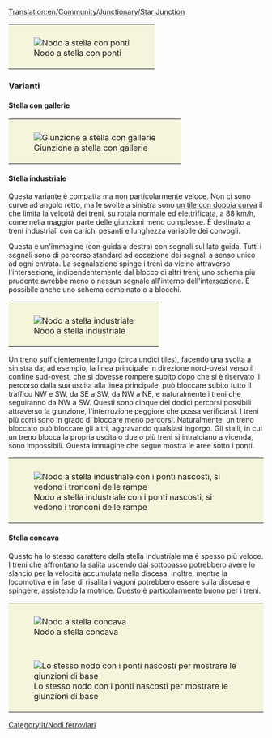 [[Translation:en/Community/Junctionary/Star Junction]]

{{it/Nodi ferroviari}}
{{it/Requisiti nodo|Mediamente costoso|2|2|2|2|1|1|0|1|0|0|0||I treni guasti bloccano solo una traccia.|
* Possono gestire un numero elevato di treni contemporaneamente.
* Alcuni rami sono più corti di altri, il che potrebbe causare code.
'''Suggerimenti'''
* Inizia con la costruzione di ponti o gallerie.
* Ridimensiona per rendere ogni ramo abbastanza lungo da contenere un treno completo.
* Rendilo più piccolo. Puoi guadagnare un tile sotto i ponti.
* Usa una combinazione di ponti e gallerie per mantenere la lunghezza del ponte/tunnel su tre tiles (comprese rampe/entrate di ponte/galleria)
* Area: 14x14
}}
{|style="border: 0px; margin: auto;"
|style="padding: 10px 10px 5px; 10px; background-color: #F5F5DC;"|[[File:en/Star junction.png|center|frame|Nodo a stella con ponti]]
|}
===Varianti===

==== Stella con gallerie ====

{|style="border: 0px; margin: auto;"
|style="padding: 10px 10px 5px; 10px; background-color: #F5F5DC;"|[[File:en/Star junction 2.png|center|frame|Giunzione a stella con gallerie]]
|}

==== Stella industriale ====

{{it/Requisiti nodo|Mediamente costoso|2|0|1|1|0|1|1|1|0|0|0||I guasti possono bloccare al massimo cinque linee.|
* Può essere usato su una linea principale.
* Area: 9x9
}}

Questa variante è compatta ma non particolarmente veloce. Non ci sono curve ad angolo retto, ma le svolte a sinistra sono [[it/Manual/Game Mechanics/Main Page#treni|un tile con doppia curva]] il che limita la velcotà dei treni, su rotaia normale ed elettrificata, a 88 km/h, come nella maggior parte delle giunzioni meno complesse. È destinato a treni industriali con carichi pesanti e lunghezza variabile dei convogli.

Questa è un'immagine (con guida a destra) con segnali sul lato guida. Tutti i segnali sono di percorso standard ad eccezione dei segnali a senso unico ad ogni entrata. La segnalazione spinge i treni da vicino attraverso l'intersezione, indipendentemente dal blocco di altri treni; uno schema più prudente avrebbe meno o nessun segnale all'interno dell'intersezione. È possibile anche uno schema combinato o a blocchi.

{|style="border: 0px; margin: auto;"
|style="padding: 10px 10px 5px; 10px; background-color: #F5F5DC;"|[[File:en/Industrial-star-junction.png|center|frame|Nodo a stella industriale]]
|}

Un treno sufficientemente lungo (circa undici tiles), facendo una svolta a sinistra da, ad esempio, la linea principale in direzione nord-ovest verso il confine sud-ovest, che si dovesse rompere subito dopo che si è riservato il percorso dalla sua uscita alla linea principale, può bloccare subito tutto il traffico NW e SW, da SE a SW, da NW a NE, e naturalmente i treni che seguiranno da NW a SW. Questi sono cinque dei dodici percorsi possibili attraverso la giunzione, l'interruzione peggiore che possa verificarsi. I treni più corti sono in grado di bloccare meno percorsi. Naturalmente, un treno bloccato può bloccare gli altri, aggravando qualsiasi ingorgo. Gli stalli, in cui un treno blocca la propria uscita o due o più treni si intralciano a vicenda, sono impossibili. Questa immagine che segue mostra le aree sotto i ponti.
{|style="border: 0px; margin: auto;"
|style="padding: 10px 10px 5px; 10px; background-color: #F5F5DC;"|[[File:en/Industrial-star-junction-bridges-hidden.png|center|frame|Nodo a stella industriale con i ponti nascosti, si vedono i tronconi delle rampe]]
|}

==== Stella concava ====
Questo ha lo stesso carattere della stella industriale ma è spesso più veloce. I treni che affrontano la salita uscendo dal sottopasso potrebbero avere lo slancio per la velocità accumulata nella discesa. Inoltre, mentre la locomotiva è in fase di risalita i vagoni potrebbero essere sulla discesa e spingere, assistendo la motrice. Questo è particolarmente buono per i treni.

{|style="border: 0px; margin: auto; border-collapse: separate;" cellspacing="10"
|style="padding: 10px 10px 5px; 10px; background-color: #F5F5DC;"|[[File:en/Sunken-star-junction.png|center|frame|Nodo a stella concava]]
|-
|style="padding: 10px 10px 5px; 10px; background-color: #F5F5DC;"|[[File:en/Sunken-star-junction-bridges-hidden.png|center|frame|Lo stesso nodo con i ponti nascosti per mostrare le giunzioni di base]]
|}

[[Category:it/Nodi ferroviari]]
